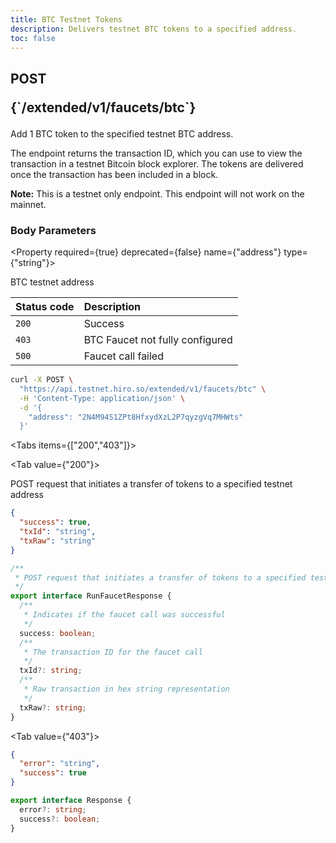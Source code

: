 ```yaml
---
title: BTC Testnet Tokens
description: Delivers testnet BTC tokens to a specified address.
toc: false
---
```



<Root>

<API>

<div className='flex-1'>

<h2 className="not-prose mb-2 inline-flex items-center gap-3 font-mono">
  <div className="rounded-lg border px-1 py-0.5 text-xs font-medium border-yellow-400/50 bg-yellow-400/20 text-yellow-600 dark:text-yellow-400">
    POST
  </div>
  <p className="text-xs break-words overflow-hidden w-[95%]">{`/extended/v1/faucets/btc`}</p>
</h2>

Add 1 BTC token to the specified testnet BTC address.

The endpoint returns the transaction ID, which you can use to view the transaction in a testnet Bitcoin block
explorer. The tokens are delivered once the transaction has been included in a block.

**Note:** This is a testnet only endpoint. This endpoint will not work on the mainnet.

### Body Parameters

<Property required={true} deprecated={false} name={"address"} type={"string"}>

BTC testnet address

</Property>

| Status code | Description                      |
|:------------|:---------------------------------|
| `200`       | Success                          |
| `403`       | BTC Faucet not fully configured  |
| `500`       | Faucet call failed               |

</div>

<APIExample>

```bash title="Terminal"
curl -X POST \
  "https://api.testnet.hiro.so/extended/v1/faucets/btc" \
  -H 'Content-Type: application/json' \
  -d '{
    "address": "2N4M94S1ZPt8HfxydXzL2P7qyzgVq7MHWts"
  }'
```

<Tabs items={["200","403"]}>

<Tab value={"200"}>

POST request that initiates a transfer of tokens to a specified testnet address

```json title="Example response"
{
  "success": true,
  "txId": "string",
  "txRaw": "string"
}
```

<Accordions>

<Accordion title="Schema">

```ts
/**
 * POST request that initiates a transfer of tokens to a specified testnet address
 */
export interface RunFaucetResponse {
  /**
   * Indicates if the faucet call was successful
   */
  success: boolean;
  /**
   * The transaction ID for the faucet call
   */
  txId?: string;
  /**
   * Raw transaction in hex string representation
   */
  txRaw?: string;
}

```

</Accordion>

</Accordions>

</Tab>

<Tab value={"403"}>



```json title="Example response"
{
  "error": "string",
  "success": true
}
```

<Accordions>

<Accordion title="Schema">

```ts
export interface Response {
  error?: string;
  success?: boolean;
}

```

</Accordion>

</Accordions>

</Tab>

</Tabs>

</APIExample>

</API>

</Root>